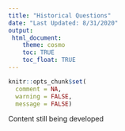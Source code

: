 ```yaml
---
title: "Historical Questions"
date: "Last Updated: 8/31/2020"
output: 
 html_document:
    theme: cosmo
    toc: TRUE
    toc_float: TRUE
---
```


```r
knitr::opts_chunk$set(
  comment = NA,
  warning = FALSE,
  message = FALSE)
```


Content still being developed
